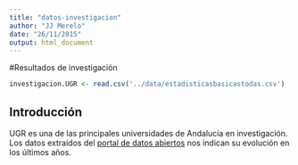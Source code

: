 ```yaml
---
title: "datos-investigacion"
author: "JJ Merelo"
date: "26/11/2015"
output: html_document
---
```

#Resultados de investigación

```r
investigacion.UGR <- read.csv('../data/estadisticasbasicastodas.csv')
```
## Introducción

UGR es una de las principales universidades de Andalucía en investigación. Los datos extraídos del [portal de datos abiertos](http://opendata.ugr.es) nos indican su evolución en los últimos años.

